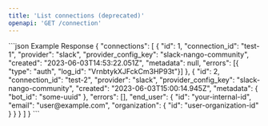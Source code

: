 ```yaml
---
title: 'List connections (deprecated)'
openapi: 'GET /connection'
---
```


<ResponseExample>
  ```json Example Response
{
  "connections": [
    {
      "id": 1,
      "connection_id": "test-1",
      "provider": "slack",
      "provider_config_key": "slack-nango-community",
      "created": "2023-06-03T14:53:22.051Z",
      "metadata": null,
      "errors": [{ "type": "auth", "log_id": "VrnbtykXJFckCm3HP93t"}]
    },
    {
      "id": 2,
      "connection_id": "test-2",
      "provider": "slack",
      "provider_config_key": "slack-nango-community",
      "created": "2023-06-03T15:00:14.945Z",
      "metadata": {
        "bot_id": "some-uuid"
      },
      "errors": [],
      "end_user": {
        "id": "your-internal-id",
        "email": "user@example.com",
        "organization": {
          "id": "user-organization-id"
        }
      }
    }
  ]
}
  ```
</ResponseExample>
